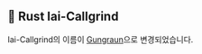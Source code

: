 ## 🦀 Rust Iai-Callgrind

Iai-Callgrind의 이름이 [Gungraun][rust gungraun]으로 변경되었습니다.

[rust gungraun]: #-rust-gungraun
